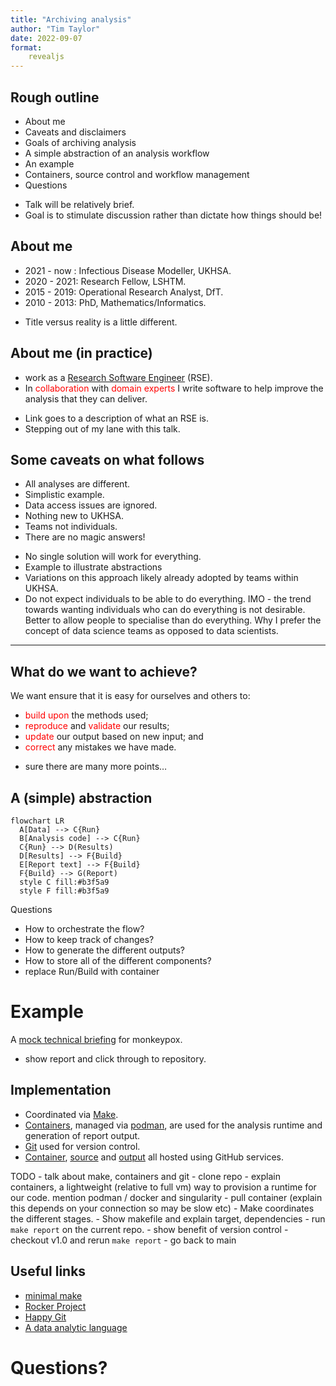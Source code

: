 ```yaml
---
title: "Archiving analysis"
author: "Tim Taylor"
date: 2022-09-07
format:
    revealjs
---
```


## Rough outline

- About me
- Caveats and disclaimers
- Goals of archiving analysis
- A simple abstraction of an analysis workflow
- An example
- Containers, source control and workflow management
- Questions

::: {.notes}
- Talk will be relatively brief.
- Goal is to stimulate discussion rather than dictate how things should be!
:::

## About me

- 2021 - now : Infectious Disease Modeller, UKHSA.
- 2020 - 2021: Research Fellow, LSHTM.
- 2015 - 2019: Operational Research Analyst, DfT.
- 2010 - 2013: PhD, Mathematics/Informatics.

::: {.notes}
- Title versus reality is a little different.
:::

## About me (in practice)

::: {.incremental}
- work as a [Research Software Engineer](https://society-rse.org/what-is-an-rse/)
(RSE).
- In <span style="color:red">collaboration</span> with
<span style="color:red">domain experts</span> I write software to help improve
the analysis that they can deliver.
:::

::: {.notes}
- Link goes to a description of what an RSE is.
- Stepping out of my lane with this talk.
:::

## Some caveats on what follows
    
::: {.incremental}
- All analyses are different.
- Simplistic example.
- Data access issues are ignored.
- Nothing new to UKHSA.
- Teams not individuals.
- There are no magic answers!
:::

::: {.notes}
- No single solution will work for everything.
- Example to illustrate abstractions
- Variations on this approach likely already adopted by teams within UKHSA.
- Do not expect individuals to be able to do everything. IMO - the trend towards
  wanting individuals who can do everything is not desirable. Better to allow
  people to specialise than do everything. Why I prefer the concept of 
  data science teams as opposed to data scientists.
:::
---

## What do we want to achieve?
We want ensure that it is easy for ourselves and others to:

::: {.incremental}
- <span style="color:red">build upon</span> the methods used;
- <span style="color:red">reproduce</span> and <span style="color:red">validate</span> our results;
- <span style="color:red">update</span> our output based on new input; and
- <span style="color:red">correct</span> any mistakes we have made.
:::

::: {.notes}
- sure there are many more points...
:::

## A (simple) abstraction 

```mermaid
flowchart LR
  A[Data] --> C{Run}
  B[Analysis code] --> C{Run}
  C{Run} --> D(Results)
  D[Results] --> F{Build}
  E[Report text] --> F{Build}
  F{Build} --> G(Report)
  style C fill:#b3f5a9
  style F fill:#b3f5a9
```

::: {.notes}
Questions

- How to orchestrate the flow?
- How to keep track of changes?
- How to generate the different outputs?
- How to store all of the different components?
- replace Run/Build with container

:::

# Example

A [mock technical briefing](https://timtaylor.github.io/demo-monkeypox/) for monkeypox.

::: {.notes}
- show report and click through to repository.
:::

## Implementation

- Coordinated via [Make](https://www.gnu.org/software/make/).
- [Containers](https://en.wikipedia.org/wiki/OS-level_virtualization), managed
  via [podman](https://docs.podman.io/en/latest/), are used for the analysis
  runtime and generation of report output.
- [Git](https://git-scm.com/) used for version control.
- [Container](https://github.com/TimTaylor/demo-monkeypox/pkgs/container/monkeypox/35977654?tag=latest),
  [source](https://github.com/TimTaylor/demo-monkeypox) and
  [output](https://timtaylor.github.io/demo-monkeypox/) all hosted using GitHub
  services.

::: {.notes}
TODO - talk about make, containers and git
- clone repo
- explain containers, a lightweight (relative to full vm) way to provision a runtime
  for our code. mention podman / docker and singularity
- pull container (explain this depends on your connection so may be slow etc)
- Make coordinates the different stages.
- Show makefile and explain target, dependencies
- run `make report` on the current repo.
- show benefit of version control - checkout v1.0 and rerun `make report` 
- go back to main
:::


## Useful links

- [minimal make](https://kbroman.org/minimal_make/)
- [Rocker Project](https://rocker-project.org/)
- [Happy Git](https://happygitwithr.com/)
- [A data analytic language](https://journal.r-project.org/articles/RJ-2021-111/)

# Questions?
